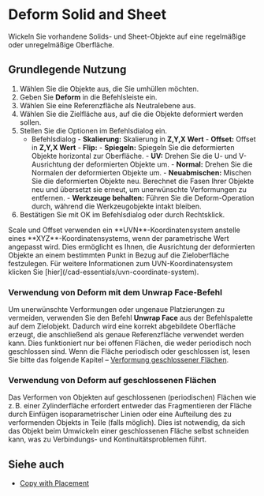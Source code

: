 
# Deform Solid and Sheet

<Reference shortcut="" command="Deform" button="" />

Wickeln Sie vorhandene Solids- und Sheet-Objekte auf eine regelmäßige oder unregelmäßige Oberfläche.

## Grundlegende Nutzung

1. Wählen Sie die Objekte aus, die Sie umhüllen möchten.
2. Geben Sie **Deform** in die Befehlsleiste ein.
3. Wählen Sie eine Referenzfläche als Neutralebene aus.
4. Wählen Sie die Zielfläche aus, auf die die Objekte deformiert werden sollen.
5. Stellen Sie die Optionen im Befehlsdialog ein.
    - <Kst>Befehlsdialog</Kst>
          - **Skalierung:** Skalierung in **Z,Y,X Wert**
          - **Offset:** Offset in **Z,Y,X Wert**
          - **Flip:** 
                - **Spiegeln:** Spiegeln Sie die deformierten Objekte horizontal zur Oberfläche.
                - **UV:** Drehen Sie die U- und V-Ausrichtung der deformierten Objekte um.
                - **Normal:** Drehen Sie die Normalen der deformierten Objekte um.
          - **Neuabmischen:** Mischen Sie die deformierten Objekte neu. Berechnet die Fasen Ihrer Objekte neu und übersetzt sie erneut, um unerwünschte Verformungen zu entfernen.
          - **Werkzeuge behalten:** Führen Sie die Deform-Operation durch, während die Werkzeugobjekte intakt bleiben.
6. Bestätigen Sie mit OK im Befehlsdialog oder durch Rechtsklick.

<VideoPlayer fileName="deform-solid"/>

<Callout type="info" emoji="ℹ️">
Scale und Offset verwenden ein **UVN**-Koordinatensystem anstelle eines **XYZ**-Koordinatensystems, wenn der parametrische Wert angepasst wird. Dies ermöglicht es Ihnen, die Ausrichtung der deformierten Objekte an einem bestimmten Punkt in Bezug auf die Zieloberfläche festzulegen. Für weitere Informationen zum UVN-Koordinatensystem klicken Sie [hier](/cad-essentials/uvn-coordinate-system).
</Callout>

### Verwendung von Deform mit dem Unwrap Face‑Befehl

Um unerwünschte Verformungen oder ungenaue Platzierungen zu vermeiden, verwenden Sie den Befehl **Unwrap Face** aus der Befehlspalette auf dem Zielobjekt. Dadurch wird eine korrekt abgebildete Oberfläche erzeugt, die anschließend als genaue Referenzfläche verwendet werden kann. Dies funktioniert nur bei offenen Flächen, die weder periodisch noch geschlossen sind. Wenn die Fläche periodisch oder geschlossen ist, lesen Sie bitte das folgende Kapitel – [Verformung geschlossener Flächen](/solid/deform-solid-and-sheet#surface-deformation-on-closed-surfaces).

<VideoPlayer fileName="deform-solid-unwrap"/>

### Verwendung von Deform auf geschlossenen Flächen

Das Verformen von Objekten auf geschlossenen (periodischen) Flächen wie z. B. einer Zylinderfläche erfordert entweder das Fragmentieren der Fläche durch Einfügen isoparametrischer Linien oder eine Aufteilung des zu verformenden Objekts in Teile (falls möglich). Dies ist notwendig, da sich das Objekt beim Umwickeln einer geschlossenen Fläche selbst schneiden kann, was zu Verbindungs- und Kontinuitätsproblemen führt.

<VideoPlayer fileName="deform-solid-unwrap-closed"/>

## Siehe auch
- [Copy with Placement](/common/copy-with-placement)